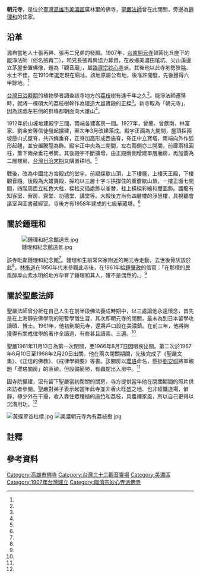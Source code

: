 {{coord|22.933625|120.587605|display=title}}
{{東亞廟宇
| name = 美濃朝元寺
| img =File:美濃朝元寺一景.jpg
| img_capt =  
| image_width = 250px
| location = {{ROC-TWN}}[[高雄市|高雄市]][[美濃區|美濃區]]廣林里朝元路90號<ref name="張慧意"/>
| god = [[橫三世佛|三寶佛]]、[[觀世音菩薩|觀世音菩薩]]
| type = 
| struct = 
| open_year = {{TWN-JPN}}明治四十年（1907年）
| cere_date =
|}}
'''朝元寺'''，是位於[[臺灣|臺灣]][[高雄市|高雄市]][[美濃區|美濃區]]廣林里的佛寺，[[聖嚴法師|聖嚴法師]]曾在此閉關，旁邊為[[鍾理和|鍾理和]]的住家。

==沿革==
源自當地人士張再興、張再二兄弟的發願。1907年，[[開元寺_(臺南市)|台南開元寺]]智圓比丘座下的能淨法師（俗名張再二），和兄長張再興協力募資，在故鄉美濃田尾坑、尖山溪邊立茅屋安置佛像，題為「觀音廟」，屬[[臨濟宗|臨濟宗]][[妙心寺|妙心寺]]派{{efn|台灣日治中期以後，在高屏活動的臨濟宗妙心寺派[[東海宜誠|東海宜誠]]開始和[[南台灣|南台灣]]寺廟齋堂進行聯盟，並將聯盟寺廟分為六等。此寺也參加，為列入第二等，台南開元寺為第一等。<ref name="陳麗華"/>}}。其後他以此寺地勢狹隘、水土不佳，在1910年選定現在廟址。該地原屬公有地，後准許開發，先後獲得六甲餘地。<ref name="陳清香"/>

[[台灣日治時期|台灣日治時期]]的植物學者調查該寺地方的[[荔枝|荔枝]]樹有達千年之久<ref name="李莊羊1"/>。能淨法師遷移時，就將一棵碩大的荔枝樹幹作為建造大雄寶殿的正樑<ref name="朱復良"/>。新寺取為「朝元寺」，因為該處左右側的群峰都朝面向大雄山<ref name="李莊羊2"/>。

1912年於山坡地建殿宇三間，兩端各建客房一間。1927年，曾蘭、曾獻南、林富家、劉金安等信徒發起擴建，至次年3月改建落成。殿宇正面為九開間，屋頂採兩坡懸山式屋脊，共四條垂脊，正脊加高形成西施脊，脊正中立寶塔，兩端向外作弧形起翹，並安置騰龍為飾。殿宇正中央為三開間，左右兩側亦三開間，前廊兩根圓柱，簷下兩朵垂花弔筒。其後殿宇不斷擴增，由正殿兩側增建單層廂房，再加蓋為二層樓房。[[台灣日治時期|台灣日治末期]]又購置耕地。<ref name="陳清香"/>

戰後，改為中國北方宮殿式的堂宇。前殿採歇山頂，上下樓層，上樓天王殿，下樓觀音殿。後殿為大雄寶殿，採均以三層十字斗拱撐住的重簷歇山頂，一樓正面七開間，四階周匝立紅色大柱，樑柱交插處飾以雀替，柱上橫樑彩繪和璽圖飾。護龍有知客室、寮房、齋堂、功德堂、講堂等。大殿後方尚有四層樓的淨慧樓，具視聽會議室與圖書藏經室。寺後方有1958年建成的七級華藏塔。<ref name="陳清香"/>

==關於鍾理和==
[[File:鍾理和紀念館遠景.jpg|thumb]]

該寺毗鄰鍾理和紀念館<ref name="彭碧玉"/>。鍾理和生前常來家附近的朝元寺走動，去世後骨灰放於此<ref name="葉石濤"/>。[[林衡道|林衡道]]在1950年代末參觀此寺後，在1961年給[[鍾肇政|鍾肇政]]的信寫：「在那樣的民風醇厚山紫水明的地方孕育了鍾理和其人，確不是偶然的。」<ref name="鍾肇政"/>

==關於聖嚴法師==
聖嚴法師曾分析在自己人生在前半段佛法養成時期中，以三處讓他永遠懷念，首先是在上海靜安佛學院的短暫學僧生涯，其次即朝元寺的閉關，最末為到日本留學攻讀碩、博士。1961年，他初到朝元寺，還將戶口設在美濃鎮。在前三年，他將夠獲得有關戒律學的著作全讀過，有些甚且讀兩、三遍。<ref name="嚴安欣1"/>

聖嚴1961年11月13日為第一次閉關，至1966年8月7日因眼疾出關。第二次於1967年6月10日至1968年2月20日出關。他在兩次閉關期間，先後完成了《聖嚴文集》、《正信的佛教》、《戒律學綱要》等書。該關房以[[瓔珞|瓔珞]]命名，懸掛[[刘安祺|劉安祺]]將軍親題「瓔珞關房」的匾額，但設備簡陋，有蟲蛇{{efn|對於寺中有蛇，寺眾不以為懼。在1956年《[[民聲日報|民聲日報]]》報導時，曾有一次三尺多的蛇爬進在作晚課的大殿，一位客家女子信眾就對記者李莊羊說那蛇是來聽佛經的，感嘆佛法不可思議。又有一次，住在此寺的李莊羊上樓睡覺前，被頭頂上水管的蛇嚇到，兩位女子見狀，呵著笑說蛇往上爬去了、爬到房間去了。能淨法師就安慰記者說已跟蛇溝通，吩咐牠離開房間，要記者放心睡吧。<ref name="李莊羊1"/>}}出入房中。<ref name="陳清香"/>

因寺院擴建，沒有留下聖嚴當初閉關的關房，寺方提供當年他在閉關期間的照片供來訪者參閱。聖嚴對弟子表示起當年此寺並非香火旺盛之地、也非經懺道場，僻靜，極少外在干擾，收入靠住眾種植的[[麻竹|麻竹]]和荔枝，具農禪家風，所以自己更得以沉潛用功。<ref name="嚴安欣2"/>

[[File:黃蝶翠谷柱標.jpg|thumb]]
[[File:美濃朝元寺內有荔枝樹.jpg|thumb]]

==註釋==
{{notelist|iger=}}
== 參考資料 ==
{{reflist|1|refs=

<ref name="陳麗華">{{cite book |author=陳麗華|chapter=〈新興階層的自覺意識〉|title=《族群與國家：六堆客家認同的形成（1683-1973）》|date=2015-11|publisher=國立臺灣大學出版中心|location=|language=zh-tw |isbn=9789863501060}}</ref>

<ref name="李莊羊1">{{Cite news|url=|title=大雄山之行五 猴蹤與蛇影|language=zh-tw|publisher=《民聲日報》|author=李莊羊|date=1956-06-09|accessdate=}}</ref>

<ref name="李莊羊2">{{Cite news|url=|title=大雄山之行六 獅子，鼓，鐘|language=zh-tw|publisher=《民聲日報》|author=李莊羊|date=1956-06-12|accessdate=}}</ref>

<ref name="朱復良">{{Cite news|url=|title=台灣真奇廟 荔枝樹 朝元寺的小秘密|language=zh-tw|publisher=《聯合報》|author=朱復良|date=1999-01-19|accessdate=}}</ref>

<ref name="美濃迎蝶季">{{Cite news|url=|title=美濃迎蝶季|language=zh-tw|publisher=《民生報》|author=|date=1983-04-07|accessdate=}}</ref>

<ref name="彭碧玉">{{Cite news|url=|title=文壇點線面 精神‧人格‧作品-─寫在「鍾理和紀念館」籌建之前|language=zh-tw|publisher=《聯合報》|author=彭碧玉|date=1979-10-03|accessdate=}}</ref>

<ref name="鍾肇政">{{Cite news|url=|title=美濃行 訪理和故居種種|language=zh-tw|publisher=《聯合報》|author=鍾肇政|date=1961-03-09|accessdate=}}</ref>

<ref name="葉石濤">{{Cite news|url=|title=府城之星.舊城之月 記李行的「原鄉人」|language=zh-tw|publisher=《聯合報》|author=葉石濤|date=1980-06-01|accessdate=}}</ref>

<ref name="張慧意">{{Cite web|url=http://templevisit.org/%E5%8F%B0%E7%81%A3%E5%AF%BA%E5%BB%9F%E9%80%9A%E8%A8%8A%E9%8C%84%5C%E9%AB%98%E9%9B%84%E7%B8%A3%E7%BE%8E%E6%BF%83%E9%8E%AE.htm|author=張慧意|title=【高雄縣美濃鎮】寺廟一覽表|language=zh-tw|publisher=古今寺廟巡禮|date=|accessdate=2016-11-20|archive-date=2016-10-13|archive-url=https://archive.is/20161013202940/http://templevisit.org/%E5%8F%B0%E7%81%A3%E5%AF%BA%E5%BB%9F%E9%80%9A%E8%A8%8A%E9%8C%84%5C%E9%AB%98%E9%9B%84%E7%B8%A3%E7%BE%8E%E6%BF%83%E9%8E%AE.htm|dead-url=no}}</ref>


<ref name="陳清香">{{cite journal|url=http://enlight.lib.ntu.edu.tw/FULLTEXT/JR-AN/an380088.pdf|title=〈美濃佛寺道場巡禮記〉|journal=《慧炬雜誌》|issue=第573期|author=陳清香|volume=|date=2012-03|accessdate=2016-11-20|publisher=慧炬雜誌社|location=|language=zh-tw|archive-date=2018-06-21|archive-url=https://web.archive.org/web/20180621015909/http://enlight.lib.ntu.edu.tw/FULLTEXT/JR-AN/an380088.pdf|dead-url=no}}</ref>

<ref name="嚴安欣1">{{cite journal|url=https://www.ddm.org.tw/maze/140/temple.htm|title=〈 回到朝元寺 聖嚴師父的感恩之行 （上）〉|journal=《法鼓雜誌》|issue=第140期|author=嚴安欣|volume=|date=2001-08-01|accessdate=2016-11-20|publisher=法鼓文化|location=|language=zh-tw|archive-date=2018-10-01|archive-url=https://web.archive.org/web/20181001103203/https://www.ddm.org.tw/maze/140/temple.htm|dead-url=no}}</ref>


<ref name="嚴安欣2">{{cite journal|url=https://www.ddm.org.tw/maze/141/back-temple.htm|title=〈 回到朝元寺 聖嚴師父的感恩之行 （下）〉|journal=《法鼓雜誌》|issue=第141期|author=嚴安欣|volume=|date=2001-09-01|accessdate=2016-11-20|publisher=法鼓文化|location=|language=zh-tw|archive-date=2018-10-01|archive-url=https://web.archive.org/web/20181001104420/https://www.ddm.org.tw/maze/141/back-temple.htm|dead-url=no}}</ref>

}}
{{Portal box|高雄|佛教}}
[[Category:高雄市佛寺|Category:高雄市佛寺]]
[[Category:台灣三十三觀音靈場|Category:台灣三十三觀音靈場]]
[[Category:美濃區|Category:美濃區]]
[[Category:1907年台灣建立|Category:1907年台灣建立]]
[[Category:臨濟宗妙心寺派佛寺|Category:臨濟宗妙心寺派佛寺]]